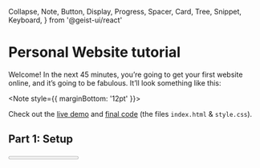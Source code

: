   Collapse,
  Note,
  Button,
  Display,
  Progress,
  Spacer,
  Card,
  Tree,
  Snippet,
  Keyboard,
} from '@geist-ui/react'

# Personal Website tutorial

Welcome! In the next 45 minutes, you’re going to get your first website online, and it’s going to be fabulous. It’ll look something like this:

<Browser url="https://intro-site.lachlanjc.repl.co" height={350} />

<Note style={{ marginBottom: '12pt' }}>

Check out the [live demo](https://intro-site.lachlanjc.repl.co) and [final code](https://repl.it/@lachlanjc/intro-site) (the files `index.html` & `style.css`).

</Note>

## Part 1: Setup

<Progress type="secondary" value={10} />

All websites are written with code. To write our code, we need our own code Checkpoint. We’re going to use [repl.it](https://repl.it), a free, online code Checkpoint, since it works on all kinds of computers. It works similarly to Google Docs, but it’s optimized for typing code & will host your website.

To get started, go to <https://repl.it/languages/html>. Your coding environment will immediately spin up with some demo code.

![repl.it empty](https://cloud-fxrw1wlqu.vercel.app/screen_shot_2020-09-04_at_12.35.02_pm_1.png)

You should be seeing a file called `index.html`, with a bunch of text covered in `<` & `>` symbols. That’s HTML, which we’re about to write!

## Part 2: HTML

<Progress type="success" value={25} />

Every website—from Reddit to the New York Times—is written in HTML, which stands for Hypertext Markup Language. It “marks up” text with additional meaning, like “this line of text is a heading.” We can add non-text elements too, like images, videos, and buttons. Unlike more specialized programming languages, every computer can display HTML.

### Everything is a tag

```html
<h1>Welcome!</h1>
```

Everything in HTML is a **tag**, like this one, made up of 3 parts (or more, we’ll get to that later):

1. `<h1>`: the opening tag. The name of the tag is wrapped in angled brackets (`<` & `>`)
2. `Welcome!`: the content. You can write whatever you want here!
3. `</h1>`: the closing tag. This is just like the opening tag, but has a forward slash before the tag name

Now, write your own heading!

<Checkpoint checks={["<h1>", "</h1>"]}>

Add your name between opening `<h1>` + closing `</h1>` tags

</Checkpoint>

### Writing tags

Repl.it gives us starter code, but let’s start fresh. Delete everything in `index.html`, then type in the following. **Do not copy & paste 🤓**

```html
<!DOCTYPE html>
<html>
  <head></head>
  <body></body>
</html>
```

Every webpage uses this structure. Here’s what the template means:

1. The first line, `<!DOCTYPE html>`, tells the browser we’re using HTML, and what version of HTML to expect (the latest version, HTML5, in our case)
2. `<html></html>` contains the whole page
3. `<head></head>` holds information _about_ the page (such as the title)
4. `<body></body>` contains the content, which is everything you see on the page

Click the <Keyboard>Run</Keyboard> button to see your site. It’ll be blank—because we haven’t filled in the content yet!

### Adding content

Remember that `<h1>` tag you wrote? Add one of those with your name, below `<body>`!

```html
<!DOCTYPE html>
<html>
  <head></head>
  <body>
    <h1>Lachlan Campbell</h1>
  </body>
</html>
```

Click the <Keyboard>Run</Keyboard> button to see your site. You’ve got your name on the page!
Your first webpage! Congratulations 🥳

<video
  alt="Excited Schitts Creek GIF"
  src="https://media3.giphy.com/media/lMsT2f47tDxFMYdJMC/giphy.mp4"
  poster="https://media3.giphy.com/media/lMsT2f47tDxFMYdJMC/giphy_s.gif"
  autoPlay
  loop
  muted
  playsInline
/>

Next, let’s add some text underneath the heading. We’ll use the `<p>`, or paragraph, tag.

```html
<h1>Lachlan Campbell</h1>
<p>Hey, I'm a web developer!</p>
```

<Collapse.Group style={{ marginTop: 48, marginBottom: 48 }}>
<Collapse title="What does h1 stand for?">

H1 stands for “heading 1.” HTML supports 6 levels of headings, with 1 being the largest. If you want a subheading, you use `<h2>`, or if you want another heading under that, `<h3`>.

</Collapse>
<Collapse title="What other tags are there?">

HTML has _hundreds_ of tags. `<h1>` is used by nearly every website, as is `<p>`. `<strong>` will make something bold, [`<a>` adds links](https://developer.mozilla.org/en-US/docs/Web/HTML/Element/a). `<div>` is a tag that has no intrinsic meaning, but it’s used all over the place for grouping elements in more complex layouts. `<button>` does what you think it will 👇

<Button theme="success" auto onClick={() => alert('Oh hey!')}>
  Click me!
</Button>

</Collapse>
<Collapse title="What should my code look like?">

![Screenshot of code + site on repl.it](https://cloud-25godl11h.vercel.app/screen_shot_2020-09-04_at_1.20.56_pm.png)

</Collapse>
</Collapse.Group>

### Adding an image

Text is fun, but let’s add an image! Images are included in HTML via the `<img>` tag,
which has an **attribute** for the source URL of the image, shortened to `src`.
After the name of your tag, put a space & provide the attribute like `<img src="https://url.com/image.jpg" />`

Since there’s no text content inside, `<img />` is **self-closing**. There’s no `</img>` afterwards.

<Checkpoint checks={['<img src="', 'ted.gif"', '/>']} cols={[18, 6]}>

Write an `<img>` tag with this source URL

<Snippet symbol="" text="https://intro.lachlanjc.com/ted.gif" />

</Checkpoint>

Now, head over to Google Images, Imgur, Reddit, etc to get your own image. To get the source URL right click, then click <Keyboard>Copy Image Address</Keyboard>. Head back to repl.it & add an image to your page!

<Collapse.Group>
<Collapse title="How do I upload my own image?">

If you want to upload your own image, drag it into the sidebar of repl.it. Then, click the <Keyboard>︙</Keyboard> to rename it to <Keyboard>photo.jpg</Keyboard> or something easy.

Your image URL will be a slash then the file name, like `src="/photo.jpg"`.

</Collapse>
<Collapse title="Why don’t images have closing tags?">

As noted, the image tag doesn’t have a closing tag the way `<h1></h1>` or `<body></body>` do.
`<img>` is technically called a [void element](https://html.spec.whatwg.org/multipage/syntax.html#syntax-elements),
which means it can’t contain text.

Images aren’t the only self-closing tags; videos & embeds (like of YouTube videos) work like that too.

</Collapse>
</Collapse.Group>

<Browser
  caption="This is where our webpage should be at!"
  html={`
  <h1>Lachlan Campbell</h1>
  <p>Hey, I'm a web developer! 🦄</p>
  <img src="https://intro.lachlanjc.com/alexis.gif" alt="GIF of Alexis from Schitts Creek">
`}
/>

## Part 3: CSS

<Progress type="warning" value={50} />

This is my favorite part. We get to make the page look fun! HTML defines the **elements on the page**,
while CSS (“Cascading Style Sheets”) is a secondary language to **add styling & layout**.
You can apply things like colors, spacing, & fonts in CSS to the HTML tags on your page.

Since CSS is a different language, it lives in a separate file from the HTML.

<Display
  shadow
  width="300px"
  caption="In the sidebar, you’ll find the 3 files repl.it made. CSS is the last one!"
>
  <Spacer y={1} />
  <Tree>
    <Tree.File name="index.html" />
    <Tree.File name="script.js" />
    <Tree.File name="style.css" />
  </Tree>
  <Spacer y={1} />
</Display>

First, we need to add a link from the HTML to the CSS. This is an HTML tag too, but not one that shows up on the page.
The `<head>` tag is where tags like that go, so between the `<head>` & `</head>` tags, add a link, like this:

```html
<head>
  <link rel="stylesheet" href="style.css" />
</head>
```

<Note>

The link tag describes relationships between the current file (in this case,
`index.html`), and some external file (`style.css`).
`rel="stylesheet"` specifies what this relationship is: that `style.css`
is a stylesheet, and `href` (hypertext reference) specifies where the file can
be found (in this case, the filename `style.css`).
The&nbsp;link tag, similar to the image, is a self-closing tag, once again closed only by `/>`.

</Note>

Now, we’re venturing into the world of CSS. Let’s resize the image. Open up `style.css`, then type the following:

```css
img {
  width: 200px;
}
```

A CSS stylesheet lists **selectors** followed by **declaration blocks** of attributes & their respective values.
Here, the `img` is the selector, lasso-ing all the images on the page. The braces (`{ }`) wrap the declarations.
In this case, we’re setting the `width` property to `200px`.
(`px` refers to pixels, which are a unit of digital measurement.)
When this rule is applied, all the images on our page will have a width of 200 pixels. Each declaration ends with a semicolon.

Underneath that, let’s add one more chunk, to format the text. Instead of just picking the `h1` or `p`,
we can style `body`, since all the text is contained within it.

I want to center the text on my page, plus change the font.
For the font, I’m going to use `system-ui` (the system font),
but you can also try <Keyboard>Arial</Keyboard> (which Google uses), <Keyboard>Georgia</Keyboard> (if you’re fancy),
or <Keyboard>"Comic Sans MS"</Keyboard> (note the quote marks) if that’s your vibe.

```css
body {
  text-align: center;
  font-family: system-ui;
}
```

<Note label="Oh hey">

We just encountered CSS’s “cascading” part: styles cascade down,
depending on the selector’s _specificity_.

`body` is more general, since it’s higher up in the tree of HTML elements,
but if we set `font-family` on the `h1`, it would be a different font from the rest of the text,
since `h1` is more specific than the whole `body`.

</Note>

Let’s do a color, too! The attribute `color` (spelled without a u) allows you to set the text color, and `background-color` allows you to set a background color. You can find a list of supported color names over at [W3Schools](https://www.w3schools.com/colors/colors_names.asp).

I’m going to keep it simple & just make my name magenta pink. Keep in mind you want a combination of colors will keep the text readable.

```css
h1 {
  color: magenta;
}
```

Wow, we got carried away writing that CSS. Click the <Keyboard>Run</Keyboard> button & check out your masterpiece!

<Editor
  height={350}
  defaultHtml={`<h1>Lachlan Campbell</h1>
<p>Hey, I'm a web developer! 🦄</p>
<img src="https://intro.lachlanjc.com/alexis.gif" alt="GIF of Alexis from Schitts Creek">
`}
  defaultCss={`img {
  width: 200px;
}
body {
  text-align: center;
  font-family: system-ui;
}
h1 {
  color: magenta;
}
  `}
/>

However your page is looking, give it a smile. You made this!

<video
  alt="Cute Schitts Creek GIF"
  src="https://media4.giphy.com/media/fAnG09dl2C9a9ZZ332/giphy.mp4"
  poster="https://media4.giphy.com/media/fAnG09dl2C9a9ZZ332/giphy_s.gif"
  autoPlay
  loop
  muted
  playsInline
/>

## Part 4: Go wild

<Progress type="error" value={75} />

In this section, your challenge is to add additional features to your website to make it your own!

- Want to use a different font? Google it!
- Want to add more pictures? Google it!
- Want to add more text? Your entire life story? Background image? Background music? Video? More pages? Google it!

A good way to get ideas for what to add to your website is to look at other people's websites. Find a website that you like, either from the below list or from somewhere else on the internet, pick one aspect of that website that you would like on your own website, and Google for ways to make it happen!

**Websites Made by Other Hack Club Hackers:**

- [Kat Huang](https://katmh.com)
- [Theo Bleier](https://tmb.sh/)
- [Megan Cui](https://megancui.com/)
- [Matthew Stanciu](https://matthewstanciu.me/)
- [Sophie Huang](https://sohuang.github.io/)
- [Jevin Sidhu](http://jevinsidhu.com/)

**Websites Made by Professionals:**

- [Melody Starling](https://melody.dev/)
- [Lynn Fisher](https://lynnandtonic.com)
- [Tatiana Mac](https://tatianamac.com)
- [Robb Owen](https://robbowen.digital)
- [Alice Lee](http://byalicelee.com)
- [Eel Slap](http://eelslap.com)

## Part 5: Share your work!

<Progress type="default" value={100} />

Now that you have finished building a website, you should share your beautiful creation—because your site is on the internet, you can share it with anyone who is also online! Remember, it’s as easy as giving them your URL!

<Form />
